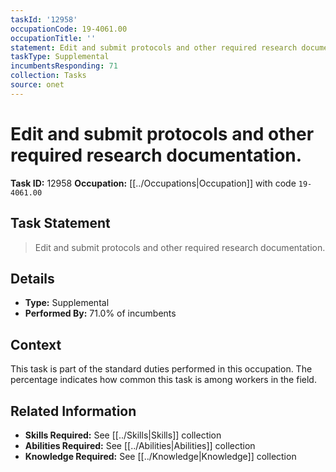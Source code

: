```yaml
---
taskId: '12958'
occupationCode: 19-4061.00
occupationTitle: ''
statement: Edit and submit protocols and other required research documentation.
taskType: Supplemental
incumbentsResponding: 71
collection: Tasks
source: onet
---
```

# Edit and submit protocols and other required research documentation.

**Task ID:** 12958
**Occupation:** [[../Occupations|Occupation]] with code `19-4061.00`

## Task Statement

> Edit and submit protocols and other required research documentation.

## Details

- **Type:** Supplemental
- **Performed By:** 71.0% of incumbents

## Context

This task is part of the standard duties performed in this occupation. The percentage indicates how common this task is among workers in the field.

## Related Information

- **Skills Required:** See [[../Skills|Skills]] collection
- **Abilities Required:** See [[../Abilities|Abilities]] collection
- **Knowledge Required:** See [[../Knowledge|Knowledge]] collection
